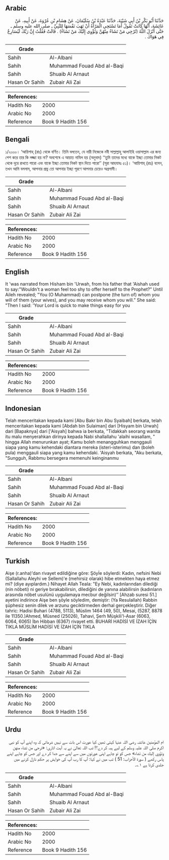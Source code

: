 ## Arabic


<div dir="rtl" lang="ar" style={{fontSize:'larger',backgroundColor:'#f8f9fa',padding:20}}>
حَدَّثَنَا أَبُو بَكْرِ بْنُ أَبِي شَيْبَةَ، حَدَّثَنَا عَبْدَةُ بْنُ سُلَيْمَانَ، عَنْ هِشَامِ بْنِ عُرْوَةَ، عَنْ أَبِيهِ، عَنْ عَائِشَةَ، أَنَّهَا كَانَتْ تَقُولُ أَمَا تَسْتَحِي الْمَرْأَةُ أَنْ تَهَبَ نَفْسَهَا لِلنَّبِيِّ ـ صلى الله عليه وسلم ـ حَتَّى أَنْزَلَ اللَّهُ ‏(تُرْجِي مَنْ تَشَاءُ مِنْهُنَّ وَتُؤْوِي إِلَيْكَ مَنْ تَشَاءُ)‏ ‏.‏ قَالَتْ فَقُلْتُ إِنَّ رَبَّكَ لَيُسَارِعُ فِي هَوَاكَ ‏.‏
</div>
<div style={{backgroundColor:'#f8f9fa',padding:20, marginBottom: 10}}><table> <thead> <tr> <th>Grade</th> <th></th> </tr> </thead> <tbody> <tr><td>Sahih</td><td>Al-Albani</td></tr><tr><td>Sahih</td><td>Muhammad Fouad Abd al-Baqi</td></tr><tr><td>Sahih</td><td>Shuaib Al Arnaut</td></tr><tr><td>Hasan Or Sahih</td><td>Zubair Ali Zai</td></tr></tbody></table><table> <thead> <tr> <th>References:</th> <th></th> </tr> </thead> <tbody><tr><td>Hadith No</td><td>2000</td></tr><tr><td>Arabic No</td><td>2000</td></tr><tr><td>Reference</td><td>Book 9 Hadith 156</td></tr></tbody></table></div>

## Bengali


<div dir="ltr" lang="bn" style={{fontSize:'larger',backgroundColor:'#f8f9fa',padding:20}}>
১/২০০০। ‘আয়িশাহ্ (রাঃ) থেকে বর্ণিত। তিনি বলতেন, যে নারী নিজেকে নবী সাল্লাল্লাহু আলাইহি ওয়াসাল্লাম এর জন্য পেশ করে তার কি লজ্জা হয় না? অবশেষে এ আয়াত নাযিল হয় (অনুবাদ) ‘‘তুমি তাদের মধ্যে যাকে ইচ্ছা তোমার নিকট থেকে দূরে রাখতে পারো এবং যাকে ইচ্ছা তোমার নিকট স্থান দিতে পারো’’ (সূরা আহযাবঃ ৫১)। ‘আয়িশাহ্ (রাঃ) বলেন, তখন আমি বললাম, আপনার প্রভু তো আপনার ইচ্ছা পূরণে আপনার চেয়েও অগ্রগামী।
</div>
<div style={{backgroundColor:'#f8f9fa',padding:20, marginBottom: 10}}><table> <thead> <tr> <th>Grade</th> <th></th> </tr> </thead> <tbody> <tr><td>Sahih</td><td>Al-Albani</td></tr><tr><td>Sahih</td><td>Muhammad Fouad Abd al-Baqi</td></tr><tr><td>Sahih</td><td>Shuaib Al Arnaut</td></tr><tr><td>Hasan Or Sahih</td><td>Zubair Ali Zai</td></tr></tbody></table><table> <thead> <tr> <th>References:</th> <th></th> </tr> </thead> <tbody><tr><td>Hadith No</td><td>2000</td></tr><tr><td>Arabic No</td><td>2000</td></tr><tr><td>Reference</td><td>Book 9 Hadith 156</td></tr></tbody></table></div>

## English


<div dir="ltr" lang="en" style={{fontSize:'larger',backgroundColor:'#f8f9fa',padding:20}}>
It 'was narrated from Hisham bin 'Urwah, from his father that 'Aishah used to say:"Wouldn't a woman feel too shy to offer herself to the Prophet?" Until Aileh revealed; "You (O Muhammad) can postpone (the turn of) whom you will of them (your wives), and you may receive whom you will.” She said: "Then I said: 'Your Lord is quick to make things easy for you
</div>
<div style={{backgroundColor:'#f8f9fa',padding:20, marginBottom: 10}}><table> <thead> <tr> <th>Grade</th> <th></th> </tr> </thead> <tbody> <tr><td>Sahih</td><td>Al-Albani</td></tr><tr><td>Sahih</td><td>Muhammad Fouad Abd al-Baqi</td></tr><tr><td>Sahih</td><td>Shuaib Al Arnaut</td></tr><tr><td>Hasan Or Sahih</td><td>Zubair Ali Zai</td></tr></tbody></table><table> <thead> <tr> <th>References:</th> <th></th> </tr> </thead> <tbody><tr><td>Hadith No</td><td>2000</td></tr><tr><td>Arabic No</td><td>2000</td></tr><tr><td>Reference</td><td>Book 9 Hadith 156</td></tr></tbody></table></div>

## Indonesian


<div dir="ltr" lang="id" style={{fontSize:'larger',backgroundColor:'#f8f9fa',padding:20}}>
Telah menceritakan kepada kami [Abu Bakr bin Abu Syaibah] berkata, telah menceritakan kepada kami [Abdah bin Sulaiman] dari [Hisyam bin Urwah] dari [Bapaknya] dari ['Aisyah] bahwa ia berkata, "Tidakkah seorang wanita itu malu menyerahkan dirinya kepada Nabi shallallahu 'alaihi wasallam, " hingga Allah menurunkan ayat; Kamu boleh menangguhkan menggauli siapa yang kamu kehendaki diantara mereka (isteri-isterimu) dan (boleh pula) menggauli siapa yang kamu kehendaki. 'Aisyah berkata, "Aku berkata, "Sungguh, Rabbmu bersegera memenuhi keinginanmu
</div>
<div style={{backgroundColor:'#f8f9fa',padding:20, marginBottom: 10}}><table> <thead> <tr> <th>Grade</th> <th></th> </tr> </thead> <tbody> <tr><td>Sahih</td><td>Al-Albani</td></tr><tr><td>Sahih</td><td>Muhammad Fouad Abd al-Baqi</td></tr><tr><td>Sahih</td><td>Shuaib Al Arnaut</td></tr><tr><td>Hasan Or Sahih</td><td>Zubair Ali Zai</td></tr></tbody></table><table> <thead> <tr> <th>References:</th> <th></th> </tr> </thead> <tbody><tr><td>Hadith No</td><td>2000</td></tr><tr><td>Arabic No</td><td>2000</td></tr><tr><td>Reference</td><td>Book 9 Hadith 156</td></tr></tbody></table></div>

## Turkish


<div dir="ltr" lang="tr" style={{fontSize:'larger',backgroundColor:'#f8f9fa',padding:20}}>
Aişe (r.anha)'dan rivayet edildiğine göre: Şöyİe söylerdi: Kadın, nefsini Nebi (Sallallahu Aleyhi ve Sellem)'e (mehirsiz olarak) hibe etmekten haya etmez mi? (diye ayıplardım.) Nihayet Allah TeaIa: "Ey Nebi, kadınlarından dilediği (nin nöbeti) ni geriye bırakabilirsin, dilediğini de yanına alabilirsin (kadınların arasında nöbet usulünü uygulamaya mecbur değilsin)’’ [Ahzab suresi 51.] ayetini indirince Aişe ben şöyle söyledim, demiştir: (Ya Resulallah) Rabbin şüphesiz senin dilek ve arzunu geciktirmeden derhal gerçekleştirir. Diğer tahric: Hadisi Buhari (4788, 5113), Müslim 1464 (49, 50), Mesai, (5287, 8878 ile 11350.)Ahmed, Müsned (25026), Tahavi, Şerh Müşkili'l-Asar (6063, 6064, 6065) İbn Hibban (6367) rivayet etti. BUHARİ HADİSİ VE İZAH İÇİN TIKLA MÜSLİM HADİSİ VE İZAH İÇİN TIKLA
</div>
<div style={{backgroundColor:'#f8f9fa',padding:20, marginBottom: 10}}><table> <thead> <tr> <th>Grade</th> <th></th> </tr> </thead> <tbody> <tr><td>Sahih</td><td>Al-Albani</td></tr><tr><td>Sahih</td><td>Muhammad Fouad Abd al-Baqi</td></tr><tr><td>Sahih</td><td>Shuaib Al Arnaut</td></tr><tr><td>Hasan Or Sahih</td><td>Zubair Ali Zai</td></tr></tbody></table><table> <thead> <tr> <th>References:</th> <th></th> </tr> </thead> <tbody><tr><td>Hadith No</td><td>2000</td></tr><tr><td>Arabic No</td><td>2000</td></tr><tr><td>Reference</td><td>Book 9 Hadith 156</td></tr></tbody></table></div>

## Urdu


<div dir="rtl" lang="ur" style={{fontSize:'larger',backgroundColor:'#f8f9fa',padding:20}}>
ام المؤمنین عائشہ رضی اللہ عنہا کہتی تھیں کیا عورت اس بات سے نہیں شرماتی کہ وہ اپنے آپ کو نبی اکرم صلی اللہ علیہ وسلم کے لیے ہبہ کر دے؟! تب اللہ تعالیٰ نے یہ آیت اتاری: «ترجي من تشاء منهن وتؤوي إليك من تشاء» جس کو تو چاہے اپنی عورتوں میں سے اپنے سے جدا کر دے اور جس کو چاہے اپنے پاس رکھے ( سورة الأحزاب: 51 ) تب میں نے کہا: آپ کا رب آپ کی خواہش پر حکم نازل کرنے میں جلدی کرتا ہے ۱؎۔
</div>
<div style={{backgroundColor:'#f8f9fa',padding:20, marginBottom: 10}}><table> <thead> <tr> <th>Grade</th> <th></th> </tr> </thead> <tbody> <tr><td>Sahih</td><td>Al-Albani</td></tr><tr><td>Sahih</td><td>Muhammad Fouad Abd al-Baqi</td></tr><tr><td>Sahih</td><td>Shuaib Al Arnaut</td></tr><tr><td>Hasan Or Sahih</td><td>Zubair Ali Zai</td></tr></tbody></table><table> <thead> <tr> <th>References:</th> <th></th> </tr> </thead> <tbody><tr><td>Hadith No</td><td>2000</td></tr><tr><td>Arabic No</td><td>2000</td></tr><tr><td>Reference</td><td>Book 9 Hadith 156</td></tr></tbody></table></div>